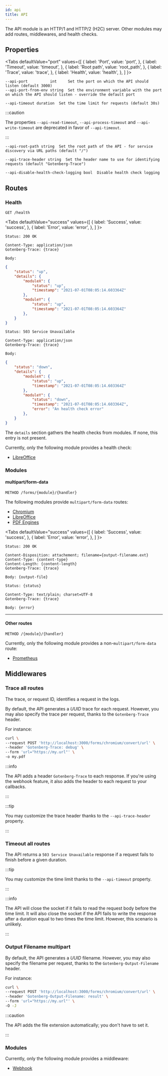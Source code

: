 ```yaml
---
id: api
title: API
---
```



The API module is an HTTP/1 and HTTP/2 (H2C) server. Other modules may add routes, middlewares, and health checks.

## Properties

<Tabs
defaultValue="port"
values={[
{ label: 'Port', value: 'port', },
{ label: 'Timeout', value: 'timeout', },
{ label: 'Root path', value: 'root_path', },
{ label: 'Trace', value: 'trace', },
{ label: 'Health', value: 'health', },
]
}>
<TabItem value="port">

```
--api-port          int     Set the port on which the API should listen (default 3000)
--api-port-from-env string  Set the environment variable with the port on which the API should listen - override the default port
```

</TabItem>
<TabItem value="timeout">

```
--api-timeout duration  Set the time limit for requests (default 30s)
```

:::caution

The properties `--api-read-timeout`, `--api-process-timeout` and `--api-write-timeout` are deprecated in favor of
`--api-timeout`.

:::

</TabItem>
<TabItem value="root_path">

```
--api-root-path string  Set the root path of the API - for service discovery via URL paths (default "/")
```

</TabItem>
<TabItem value="trace">

```
--api-trace-header string  Set the header name to use for identifying requests (default "Gotenberg-Trace")
```

</TabItem>
<TabItem value="health">

```
--api-disable-health-check-logging bool  Disable health check logging
```

</TabItem>
</Tabs>

## Routes

### Health

`GET /health`

<Tabs
defaultValue="success"
values={[
{ label: 'Success', value: 'success', },
{ label: 'Error', value: 'error', },
]
}>
<TabItem value="success">

```
Status: 200 OK

Content-Type: application/json
Gotenberg-Trace: {trace}

Body:
```

```json
{
    "status": "up",
    "details": {
        "moduleX": {
            "status": "up",
            "timestamp": "2021-07-01T08:05:14.603364Z"
        },
        "moduleY": {
            "status": "up",
            "timestamp": "2021-07-01T08:05:14.603364Z"
        },
    }
}
```

</TabItem>
<TabItem value="error">

```
Status: 503 Service Unavailable

Content-Type: application/json
Gotenberg-Trace: {trace}

Body:
```

```json
{
    "status": "down",
    "details": {
        "moduleX": {
            "status": "up",
            "timestamp": "2021-07-01T08:05:14.603364Z"
        },
        "moduleY": {
            "status": "down",
            "timestamp": "2021-07-01T08:05:14.603364Z",
            "error": "An health check error"
        },
    }
}
```

</TabItem>
</Tabs>

The `details` section gathers the health checks from modules. If none, this entry is not present.

Currently, only the following module provides a health check:

* [LibreOffice](libreoffice#health-check)

### Modules

#### multipart/form-data

`METHOD /forms/{module}/{handler}`

The following modules provide `multipart/form-data` routes:

* [Chromium](chromium)
* [LibreOffice](libreoffice)
* [PDF Engines](pdf-engines)

<Tabs
defaultValue="success"
values={[
{ label: 'Success', value: 'success', },
{ label: 'Error', value: 'error', },
]
}>
<TabItem value="success">

```
Status: 200 OK

Content-Disposition: attachement; filename={output-filename.ext}
Content-Type: {content-type}
Content-Length: {content-length}
Gotenberg-Trace: {trace}

Body: {output-file}
```

</TabItem>
<TabItem value="error">

```
Status: {status}

Content-Type: text/plain; charset=UTF-8
Gotenberg-Trace: {trace}

Body: {error}
```

</TabItem>
</Tabs>

---

#### Other routes

`METHOD /{module}/{handler}`

Currently, only the following module provides a non-`multipart/form-data` route:

* [Prometheus](prometheus)

## Middlewares

### Trace <span class="badge badge--secondary">all routes</span>

The trace, or request ID, identifies a request in the logs.

By default, the API generates a *UUID* trace for each request. However, you may also specify the trace per request,
thanks to the `Gotenberg-Trace` header.

For instance:

```bash {3}
curl \
--request POST 'http://localhost:3000/forms/chromium/convert/url' \
--header 'Gotenberg-Trace: debug' \
--form 'url="https://my.url"' \
-o my.pdf
```

:::info

The API adds a header `Gotenberg-Trace` to each response. If you're using the webhook feature, it also adds the header
to each request to your callbacks.

:::

:::tip

You may customize the trace header thanks to the `--api-trace-header` property.

:::

### Timeout <span class="badge badge--secondary">all routes</span>

The API returns a `503 Service Unavailable` response if a request fails to finish before a given duration.

:::tip

You may customize the time limit thanks to the `--api-timeout` property.

:::

:::info

The API will close the socket if it fails to read the request body before the time limit. It will also close the socket
if the API fails to write the response after a duration equal to two times the time limit. However, this scenario is
unlikely.

:::

### Output Filename <span class="badge badge--secondary">multipart</span>

By default, the API generates a *UUID* filename. However, you may also specify the filename per request, thanks to
the `Gotenberg-Output-Filename` header.

For instance:

```bash {3}
curl \
--request POST 'http://localhost:3000/forms/chromium/convert/url' \
--header 'Gotenberg-Output-Filename: result' \
--form 'url="https://my.url"' \
-O -J
```

:::caution

The API adds the file extension automatically; you don't have to set it.

:::

### Modules

Currently, only the following module provides a middleware:

* [Webhook](webhook)
